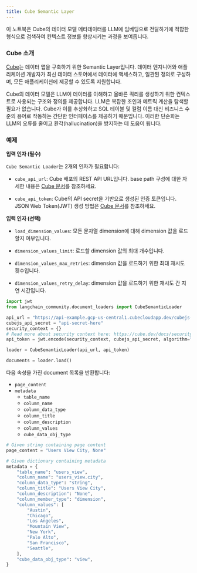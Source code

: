 ```yaml
---
title: Cube Semantic Layer
---
```


이 노트북은 Cube의 데이터 모델 메타데이터를 LLM에 임베딩으로 전달하기에 적합한 형식으로 검색하여 컨텍스트 정보를 향상시키는 과정을 보여줍니다.

### Cube 소개

[Cube](https://cube.dev/)는 데이터 앱을 구축하기 위한 Semantic Layer입니다. 데이터 엔지니어와 애플리케이션 개발자가 최신 데이터 스토어에서 데이터에 액세스하고, 일관된 정의로 구성하며, 모든 애플리케이션에 제공할 수 있도록 지원합니다.

Cube의 데이터 모델은 LLM이 데이터를 이해하고 올바른 쿼리를 생성하기 위한 컨텍스트로 사용되는 구조와 정의를 제공합니다. LLM은 복잡한 조인과 메트릭 계산을 탐색할 필요가 없습니다. Cube가 이를 추상화하고 SQL 테이블 및 컬럼 이름 대신 비즈니스 수준의 용어로 작동하는 간단한 인터페이스를 제공하기 때문입니다. 이러한 단순화는 LLM의 오류를 줄이고 환각(hallucination)을 방지하는 데 도움이 됩니다.

### 예제

**입력 인자 (필수)**

`Cube Semantic Loader`는 2개의 인자가 필요합니다:

- `cube_api_url`: Cube 배포의 REST API URL입니다. base path 구성에 대한 자세한 내용은 [Cube 문서](https://cube.dev/docs/http-api/rest#configuration-base-path)를 참조하세요.

- `cube_api_token`: Cube의 API secret을 기반으로 생성된 인증 토큰입니다. JSON Web Token(JWT) 생성 방법은 [Cube 문서](https://cube.dev/docs/security#generating-json-web-tokens-jwt)를 참조하세요.

**입력 인자 (선택)**

- `load_dimension_values`: 모든 문자열 dimension에 대해 dimension 값을 로드할지 여부입니다.

- `dimension_values_limit`: 로드할 dimension 값의 최대 개수입니다.

- `dimension_values_max_retries`: dimension 값을 로드하기 위한 최대 재시도 횟수입니다.

- `dimension_values_retry_delay`: dimension 값을 로드하기 위한 재시도 간 지연 시간입니다.

```python
import jwt
from langchain_community.document_loaders import CubeSemanticLoader

api_url = "https://api-example.gcp-us-central1.cubecloudapp.dev/cubejs-api/v1/meta"
cubejs_api_secret = "api-secret-here"
security_context = {}
# Read more about security context here: https://cube.dev/docs/security
api_token = jwt.encode(security_context, cubejs_api_secret, algorithm="HS256")

loader = CubeSemanticLoader(api_url, api_token)

documents = loader.load()
```

다음 속성을 가진 document 목록을 반환합니다:

- `page_content`
- `metadata`
  - `table_name`
  - `column_name`
  - `column_data_type`
  - `column_title`
  - `column_description`
  - `column_values`
  - `cube_data_obj_type`

```python
# Given string containing page content
page_content = "Users View City, None"

# Given dictionary containing metadata
metadata = {
    "table_name": "users_view",
    "column_name": "users_view.city",
    "column_data_type": "string",
    "column_title": "Users View City",
    "column_description": "None",
    "column_member_type": "dimension",
    "column_values": [
        "Austin",
        "Chicago",
        "Los Angeles",
        "Mountain View",
        "New York",
        "Palo Alto",
        "San Francisco",
        "Seattle",
    ],
    "cube_data_obj_type": "view",
}
```